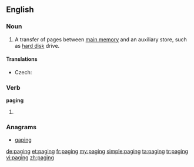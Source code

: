 ==English==
{{wikipedia}}
===Noun===
{{en-noun|-}}

# {{computing}} A transfer of pages between [[main memory]] and an auxiliary store, such as [[hard disk]] drive.

====Translations====
{{trans-top|transfer of pages}}
* Czech: {{t-|cs|stránkování|n}}
{{trans-mid}}
{{trans-bottom}}

===Verb===
'''paging'''

# {{present participle of|page}}

===Anagrams===
* [[gaping#English|gaping]]

[[de:paging]]
[[et:paging]]
[[fr:paging]]
[[my:paging]]
[[simple:paging]]
[[ta:paging]]
[[tr:paging]]
[[vi:paging]]
[[zh:paging]]